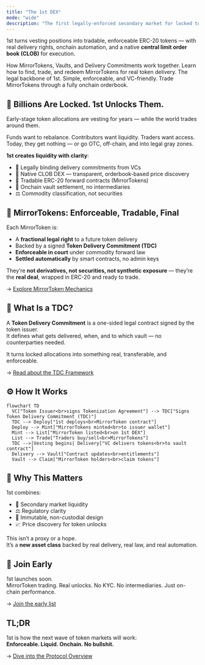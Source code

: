 ```yaml
---
title: "The 1st DEX"
mode: "wide"
description: "The first legally-enforced secondary market for locked token allocations."
---
```


1st turns vesting positions into tradable, enforceable ERC-20 tokens — with real delivery rights, onchain automation, and a native **central limit order book (CLOB)** for execution.

<Columns cols={2}>
  <Card title="Explore the Protocol" icon="network-wired" href="/overview/what-is-1st" cta="Understand the 1st architecture">
    How MirrorTokens, Vaults, and Delivery Commitments work together.
  </Card>
  <Card title="How MirrorTokens work" icon="swap" href="/core/mirrortokens" cta="Explore MirrorToken mechanics">
    Learn how to find, trade, and redeem MirrorTokens for real token delivery.
  </Card>
  <Card title="Token Delivery Commitment (TDC)" icon="signature" href="/core/token-delivery-commitment" cta="Read how TDCs work">
    The legal backbone of 1st. Simple, enforceable, and VC-friendly.
  </Card>
  <Card title="CLOB Trading Platform" icon="arrow-right-arrow-left" href="/essentials/navigation" cta="Learn how the CLOB works">
    Trade MirrorTokens through a fully onchain orderbook.
  </Card>
</Columns>

## 🧨 Billions Are Locked. 1st Unlocks Them.

Early-stage token allocations are vesting for years — while the world trades around them.

Funds want to rebalance. Contributors want liquidity. Traders want access.\
Today, they get nothing — or go OTC, off-chain, and into legal gray zones.

**1st creates liquidity with clarity**:

- 📜 Legally binding delivery commitments from VCs
- 🧾 Native CLOB DEX — transparent, orderbook-based price discovery
- 🔄 Tradable ERC-20 forward contracts (MirrorTokens)
- 🔐 Onchain vault settlement, no intermediaries
- ⚖️ Commodity classification, not securities

## 🧬 MirrorTokens: Enforceable, Tradable, Final

Each MirrorToken is:

- A **fractional legal right** to a future token delivery
- Backed by a signed **Token Delivery Commitment (TDC)**
- **Enforceable in court** under commodity forward law
- **Settled automatically** by smart contracts, no admin keys

They’re **not derivatives, not securities, not synthetic exposure** — they’re the **real deal**, wrapped in ERC-20 and ready to trade.

→ [Explore MirrorToken Mechanics](./mirror-token)

## 📄 What Is a TDC?

A **Token Delivery Commitment** is a one-sided legal contract signed by the token issuer.\
It defines what gets delivered, when, and to which vault — no counterparties needed.

It turns locked allocations into something real, transferable, and enforceable.

→ [Read about the TDC Framework](./token-delivery-commitment)

## ⚙️ How It Works

```mermaid
flowchart TD
  VC["Token Issuer<br>signs Tokenization Agreement"] --> TDC["Signs Token Delivery Commitment (TDC)"]
  TDC --> Deploy["1st deploys<br>MirrorToken contract"]
  Deploy --> Mint["MirrorTokens minted<br>to issuer wallet"]
  Mint --> List["MirrorToken listed<br>on 1st DEX"]
  List --> Trade["Traders buy/sell<br>MirrorTokens"]
  TDC -->|Vesting begins| Delivery["VC delivers tokens<br>to vault contract"]
  Delivery --> Vault["Contract updates<br>entitlements"]
  Vault --> Claim["MirrorToken holders<br>claim tokens"]
```

## 🧠 Why This Matters

1st combines:

- 💸 Secondary market liquidity
- ⚖️ Regulatory clarity
- 🔂 Immutable, non-custodial design
- 📈 Price discovery for token unlocks

This isn’t a proxy or a hope.\
It’s a **new asset class** backed by real delivery, real law, and real automation.

## 🎯 Join Early

1st launches soon.\
MirrorToken trading. Real unlocks. No KYC. No intermediaries. Just on-chain performance.

→ [Join the early list](#)

## TL;DR

1st is how the next wave of token markets will work:\
**Enforceable. Liquid. Onchain. No bullshit.**

→ [Dive into the Protocol Overview](./gtfo-protocol)